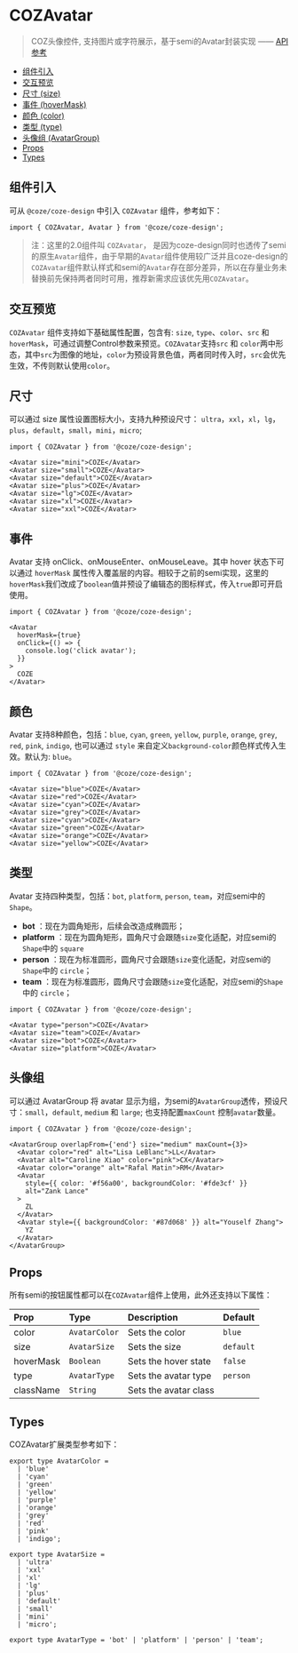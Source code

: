 

<Meta of={AvatarStories} name="Docs" />

# COZAvatar

> COZ头像控件, 支持图片或字符展示，基于semi的Avatar封装实现    —— [API参考](https://semi.design/zh-CN/show/avatar)

- [组件引入](#组件引入)
- [交互预览](#交互预览)
- [尺寸 (size)](#尺寸)
- [事件 (hoverMask)](#事件)
- [颜色 (color)](#颜色)
- [类型 (type)](#类型)
- [头像组 (AvatarGroup)](#头像组)
- [Props](#props)
- [Types](#types)

## 组件引入
可从 `@coze/coze-design` 中引入 `COZAvatar` 组件，参考如下：

```tsx
import { COZAvatar, Avatar } from '@coze/coze-design';
```

> 注：这里的2.0组件叫 `COZAvatar`， 是因为coze-design同时也透传了semi的原生`Avatar`组件，由于早期的`Avatar`组件使用较广泛并且coze-design的`COZAvatar`组件默认样式和semi的`Avatar`存在部分差异，所以在存量业务未替换前先保持两者同时可用，推荐新需求应该优先用`COZAvatar`。

## 交互预览
`COZAvatar` 组件支持如下基础属性配置，包含有: `size`, `type`、`color`、`src` 和 `hoverMask`，可通过调整Control参数来预览。`COZAvatar`支持`src` 和 `color`两中形态，其中`src`为图像的地址，`color`为预设背景色值，两者同时传入时，`src`会优先生效，不传则默认使用`color`。

<Canvas of={AvatarStories.Default} />

<Controls  />


## 尺寸
可以通过 size 属性设置图标大小，支持九种预设尺寸： `ultra`，`xxl`，`xl`，`lg`，`plus`，`default`，`small`，`mini`，`micro`;
<Story of={AvatarStories.Size} />

```tsx
import { COZAvatar } from '@coze/coze-design';

<Avatar size="mini">COZE</Avatar>
<Avatar size="small">COZE</Avatar>
<Avatar size="default">COZE</Avatar>
<Avatar size="plus">COZE</Avatar>
<Avatar size="lg">COZE</Avatar>
<Avatar size="xl">COZE</Avatar>
<Avatar size="xxl">COZE</Avatar>
```

## 事件
Avatar 支持 onClick、onMouseEnter、onMouseLeave。其中 hover 状态下可以通过 `hoverMask` 属性传入覆盖层的内容。相较于之前的semi实现，这里的`hoverMask`我们改成了`boolean`值并预设了编辑态的图标样式，传入`true`即可开启使用。
<Story of={AvatarStories.HoverMask} />

```tsx
import { COZAvatar } from '@coze/coze-design';

<Avatar
  hoverMask={true}
  onClick={() => {
    console.log('click avatar');
  }}
>
  COZE
</Avatar>
```

## 颜色
Avatar 支持8种颜色，包括：`blue`, `cyan`, `green`, `yellow`, `purple`, `orange`, `grey`, `red`, `pink`, `indigo`, 也可以通过 `style` 来自定义`background-color`颜色样式传入生效。默认为: `blue`。
<Story of={AvatarStories.Color} />

```tsx
import { COZAvatar } from '@coze/coze-design';

<Avatar size="blue">COZE</Avatar>
<Avatar size="red">COZE</Avatar>
<Avatar size="cyan">COZE</Avatar>
<Avatar size="grey">COZE</Avatar>
<Avatar size="cyan">COZE</Avatar>
<Avatar size="green">COZE</Avatar>
<Avatar size="orange">COZE</Avatar>
<Avatar size="yellow">COZE</Avatar>
```

## 类型
Avatar 支持四种类型，包括：`bot`, `platform`, `person`, `team`，对应semi中的`Shape`。
- **bot** ：现在为圆角矩形，后续会改造成椭圆形；
- **platform** ：现在为圆角矩形，圆角尺寸会跟随`size`变化适配，对应semi的`Shape`中的 `square`
- **person** ：现在为标准圆形，圆角尺寸会跟随`size`变化适配，对应semi的`Shape`中的 `circle`；
- **team** ：现在为标准圆形，圆角尺寸会跟随`size`变化适配，对应semi的`Shape`中的 `circle`；

<Story of={AvatarStories.Type} />

```tsx
import { COZAvatar } from '@coze/coze-design';

<Avatar type="person">COZE</Avatar>
<Avatar size="team">COZE</Avatar>
<Avatar size="bot">COZE</Avatar>
<Avatar size="platform">COZE</Avatar>
```

## 头像组
可以通过 AvatarGroup 将 avatar 显示为组，为semi的`AvatarGroup`透传，预设尺寸：`small`，`default`, `medium` 和 `large`; 也支持配置`maxCount` 控制`avatar`数量。
<Story of={AvatarStories.Group} />

```tsx
import { COZAvatar } from '@coze/coze-design';

<AvatarGroup overlapFrom={'end'} size="medium" maxCount={3}>
  <Avatar color="red" alt="Lisa LeBlanc">LL</Avatar>
  <Avatar alt="Caroline Xiao" color="pink">CX</Avatar>
  <Avatar color="orange" alt="Rafal Matin">RM</Avatar>
  <Avatar
    style={{ color: '#f56a00', backgroundColor: '#fde3cf' }}
    alt="Zank Lance"
  >
    ZL
  </Avatar>
  <Avatar style={{ backgroundColor: '#87d068' }} alt="Youself Zhang">
    YZ
  </Avatar>
</AvatarGroup>
```
## Props
所有semi的按钮属性都可以在`COZAvatar`组件上使用，此外还支持以下属性：

| Prop      | Type          | Description           | Default   |
|:----------|:--------------|:----------------------|:----------|
| color     | `AvatarColor` | Sets the color        | `blue`    |
| size      | `AvatarSize`  | Sets the size         | `default` |
| hoverMask | `Boolean`     | Sets the hover state  | `false`   |
| type      | `AvatarType`  | Sets the avatar type  | `person`  |
| className | `String`      | Sets the avatar class |           |

## Types
COZAvatar扩展类型参考如下：

```tsx
export type AvatarColor =
  | 'blue'
  | 'cyan'
  | 'green'
  | 'yellow'
  | 'purple'
  | 'orange'
  | 'grey'
  | 'red'
  | 'pink'
  | 'indigo';
```

```tsx
export type AvatarSize =
  | 'ultra'
  | 'xxl'
  | 'xl'
  | 'lg'
  | 'plus'
  | 'default'
  | 'small'
  | 'mini'
  | 'micro';
```

```tsx
export type AvatarType = 'bot' | 'platform' | 'person' | 'team';
```
